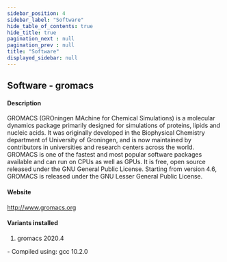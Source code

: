 ```yaml
---
sidebar_position: 4
sidebar_label: "Software"
hide_table_of_contents: true
hide_title: true
pagination_next : null
pagination_prev : null
title: "Software"
displayed_sidebar: null
---
```


## Software - gromacs


#### Description
GROMACS (GROningen MAchine for Chemical Simulations) is a molecular dynamics package primarily designed for simulations of proteins, lipids and nucleic acids. It was originally developed in the Biophysical Chemistry department of University of Groningen, and is now maintained by contributors in universities and research centers across the world. GROMACS is one of the fastest and most popular software packages available and can run on CPUs as well as GPUs. It is free, open source released under the GNU General Public License. Starting from version 4.6, GROMACS is released under the GNU Lesser General Public License.

#### Website
http://www.gromacs.org

#### Variants installed
1. gromacs 2020.4
<div class="ul-circle">
    - Compiled using: gcc 10.2.0
</div>

